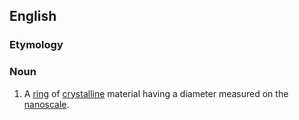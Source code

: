 ==English==

===Etymology===
{{prefix|en|nano|ring}}

===Noun===
{{wikipedia}}
{{en-noun}}

# A [[ring]] of [[crystalline]] material having a diameter measured on the [[nanoscale]].